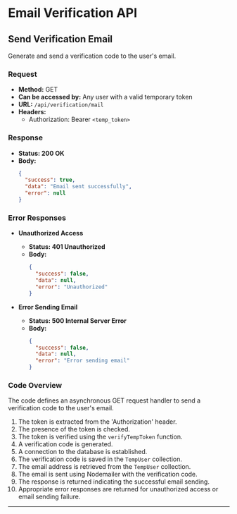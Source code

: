 # Email Verification API

## Send Verification Email

Generate and send a verification code to the user's email.

### Request

- **Method:** GET
- **Can be accessed by:** Any user with a valid temporary token
- **URL:** `/api/verification/mail`
- **Headers:** 
  - Authorization: Bearer `<temp_token>`

### Response

- **Status: 200 OK**
- **Body:**
  ```json
  {
    "success": true,
    "data": "Email sent successfully",
    "error": null
  }
  ```

### Error Responses

- **Unauthorized Access**
  - **Status: 401 Unauthorized**
  - **Body:**
    ```json
    {
      "success": false,
      "data": null,
      "error": "Unauthorized"
    }
    ```

- **Error Sending Email**
  - **Status: 500 Internal Server Error**
  - **Body:**
    ```json
    {
      "success": false,
      "data": null,
      "error": "Error sending email"
    }
    ```

### Code Overview

The code defines an asynchronous GET request handler to send a verification code to the user's email.

1. The token is extracted from the 'Authorization' header.
2. The presence of the token is checked.
3. The token is verified using the `verifyTempToken` function.
4. A verification code is generated.
5. A connection to the database is established.
6. The verification code is saved in the `TempUser` collection.
7. The email address is retrieved from the `TempUser` collection.
8. The email is sent using Nodemailer with the verification code.
9. The response is returned indicating the successful email sending.
10. Appropriate error responses are returned for unauthorized access or email sending failure.

---